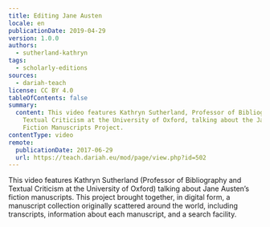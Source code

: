 ```yaml
---
title: Editing Jane Austen
locale: en
publicationDate: 2019-04-29
version: 1.0.0
authors:
  - sutherland-kathryn
tags:
  - scholarly-editions
sources:
  - dariah-teach
license: CC BY 4.0
tableOfContents: false
summary:
  content: This video features Kathryn Sutherland, Professor of Bibliography and
    Textual Criticism at the University of Oxford, talking about the Jane Austen
    Fiction Manuscripts Project.
contentType: video
remote:
  publicationDate: 2017-06-29
  url: https://teach.dariah.eu/mod/page/view.php?id=502
---
```

This video features Kathryn Sutherland (Professor of Bibliography and Textual Criticism at the University of Oxford) talking about Jane Austen’s fiction manuscripts. This project brought together, in digital form, a manuscript collection originally scattered around the world, including transcripts, information about each manuscript, and a search facility.

<VideoCard title="DH in Practice" subtitle="Editing Jane Austen" id="IUJzctu1VXQ" image="images/kathryn-sutherland.jpg" />

